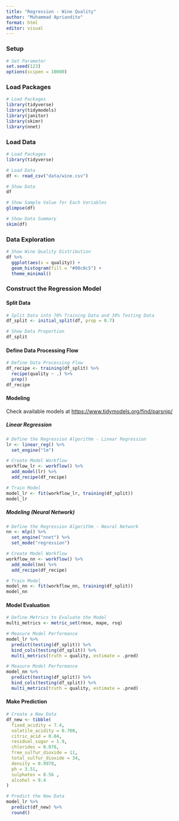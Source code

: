 ```yaml
---
title: "Regression - Wine Quality"
author: "Muhammad Apriandito"
format: html
editor: visual
---
```


### Setup

```r
# Set Parameter
set.seed(123)
options(scipen = 10000)
```

### Load Packages

```r
# Load Packages
library(tidyverse)
library(tidymodels)
library(janitor)
library(skimr)
library(nnet)
```

### Load Data

```r
# Load Packages
library(tidyverse)

# Load Data
df <- read_csv("data/wine.csv")
```

```r
# Show Data
df
```

```r
# Show Sample Value for Each Variables
glimpse(df)
```

```r
# Show Data Summary
skim(df)
```

### Data Exploration

```r
# Show Wine Quality Distribution
df %>% 
  ggplot(aes(x = quality)) +
  geom_histogram(fill = "#00c0c5") +
  theme_minimal()
```

### Construct the Regression Model

#### Split Data

```r
# Split Data into 70% Training Data and 30% Testing Data
df_split <- initial_split(df, prop = 0.7)
```

```r
# Show Data Proportion
df_split
```

#### Define Data Processing Flow

```r
# Define Data Processing Flow
df_recipe <- training(df_split) %>%
  recipe(quality ~ .) %>%
  prep()
df_recipe
```

#### Modeling

Check available models at <https://www.tidymodels.org/find/parsnip/>

##### Linear Regression

```r
# Define the Regression Algorithm - Linear Regression
lr <- linear_reg() %>%
  set_engine("lm")
```

```r
# Create Model Workflow 
workflow_lr <- workflow() %>%
  add_model(lr) %>%
  add_recipe(df_recipe)
```

```r
# Train Model
model_lr <- fit(workflow_lr, training(df_split))
model_lr
```

##### Modeling (Neural Network)

```r
# Define the Regression Algorithm - Neural Network
nn <- mlp() %>% 
  set_engine("nnet") %>% 
  set_mode("regression")
```

```r
# Create Model Workflow 
workflow_nn <- workflow() %>%
  add_model(nn) %>%
  add_recipe(df_recipe)
```

```r
# Train Model
model_nn <- fit(workflow_nn, training(df_split))
model_nn
```

#### Model Evaluation

```r
# Define Metrics to Evaluate the Model
multi_metrics <- metric_set(rmse, mape, rsq)
```

```r
# Measure Model Performance
model_lr %>%
  predict(testing(df_split)) %>%
  bind_cols(testing(df_split)) %>%
  multi_metrics(truth = quality, estimate = .pred)
```

```r
# Measure Model Performance
model_nn %>%
  predict(testing(df_split)) %>%
  bind_cols(testing(df_split)) %>%
  multi_metrics(truth = quality, estimate = .pred)
```

#### Make Prediction

```r
# Create a New Data
df_new <- tibble(
  fixed_acidity = 7.4,
  volatile_acidity = 0.700,
  citric_acid = 0.04,
  residual_sugar = 1.9,
  chlorides = 0.076,
  free_sulfur_dioxide = 11,
  total_sulfur_dioxide = 34,
  density = 0.9978,
  ph = 3.51, 
  sulphates = 0.56 , 
  alcohol = 9.4
) 
```

```r
# Predict the New Data
model_lr %>%
  predict(df_new) %>%
  round()
```
